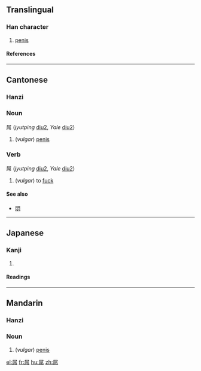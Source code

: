 ==Translingual==
===Han character===
{{Han char|rn=44|rad=尸|as=06|sn=9|four=7722<sub>7</sub>|canj=尸口中月 (SRLB)}}
# [[penis]]
====References====
{{Han ref|kx=0301.210|dkj=07685|dj=0598.120|hdz=20972.020|uh=5C4C|ud=23628|bh=CE78|bd=52856}}

----
==Cantonese==
===Hanzi===
{{yue-hanzi|jyut=[[diu2]]|y=[[diu2]]}}

===Noun===
屌 (''jyutping'' [[diu2]], ''Yale'' [[diu2]])

# (''vulgar'') [[penis]]

===Verb===
屌 (''jyutping'' [[diu2]], ''Yale'' [[diu2]])

# (''vulgar'') to [[fuck]]

====See also====
*[[𨳒]]

----
==Japanese==
===Kanji===
{{ja-kanji|grade=9|rs=尸06}}
# {{defn|Japanese}}
====Readings====
{{ja-readings|on=[[ちょう]] (chō)|kun=}}

----
==Mandarin==
===Hanzi===
{{cmn-hanzi|pin=[[diǎo]] (diao3)|wg=tiao<sup>3</sup>}}

===Noun===
{{cmn-noun|ts|pin=diǎo|pint=diao3|rs=尸06}}
# (''vulgar'') [[penis]]

[[el:屌]]
[[fr:屌]]
[[hu:屌]]
[[zh:屌]]